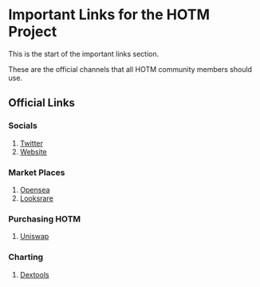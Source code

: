
# Important Links for the HOTM Project

This is the start of the important links section. 

<Callout type="warning" emoji="✅">
   These are the official channels that all HOTM community members should use.
</Callout>


## Official Links

### Socials

1. [Twitter](https://twitter.com/HumansMetaverse)
1. [Website](https://www.humansofthemetaverse.com)

### Market Places

1. [Opensea](https://opensea.io/collection/humans-metaverse)
1. [Looksrare](https://looksrare.org/collections/0x8a9ECe9d8806eB0CdE56Ac89cCB23a36E2C718cf)

### Purchasing HOTM

1. [Uniswap](https://app.uniswap.org/#/swap?inputCurrency=0x68b1b0b89e52440df04237a21751331ae9e87a23&outputCurrency=eth)

### Charting

1. [Dextools](https://www.dextools.io/app/ether/pair-explorer/0xf0496890357f9a783efdd6499838ab471a979a04)